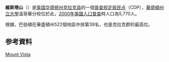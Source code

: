 {{Infobox settlement
|name                     = 維斯塔山
|official_name            = Mount Vista, Washington
|native_name              = Mount Vista{{en}}
|settlement_type          = [[普查规定居民点|CDP]]
|nickname                 = 
|motto                    = 

<!-- 圖片 -->
|image_skyline            = 
|imagesize                = 
|image_caption            = 
|image_flag               = 
|image_seal               = 

<!-- 地圖 -->
|image_map = Clark_County_Washington_Incorporated_and_Unincorporated_areas_Mount_Vista_Highlighted.svg
|mapsize                  = 250px
|map_caption              = 維斯塔山位置圖
|image_map1               = 
|mapsize1                 = 
|map_caption1             = 

<!-- 行政區 -->
|subdivision_type         = [[國家|國家]]
|subdivision_name         = {{USA}}
|subdivision_type1        = [[美国州份|州]]
|subdivision_name1        = [[華盛頓州|華盛頓州]]
|subdivision_type2        = [[华盛顿州行政区划|郡]]
|subdivision_name2        = [[克拉克县_(华盛顿州)|克拉克县]]

<!-- 政府 -->
|government_footnotes     = 
|government_type          = 
|leader_title             = 
|leader_name              = 
|leader_title1            = 
|leader_name1             = 
|established_title        = 
|established_date         = 

<!-- 地區 -->
|unit_pref  =  
|area_footnotes           = 
|area_magnitude           = 
|area_total_km2           = 13.5
|area_land_km2            = 13.5
|area_water_km2           = 0.0
|area_total_sq_mi         = 5.2
|area_land_sq_mi          = 5.2
|area_water_sq_mi         = 0.0

<!-- 人口 -->
|population_as_of         = [[2000年美國人口普查|2000年]]
|population_footnotes     = 
|population_total         = 5770
|population_density_km2   = 426.2
|population_density_sq_mi = 1103.8

<!-- 基本資料 -->
|timezone                 = [[太平洋時區|PST]]
|utc_offset               = -8
|timezone_DST             = PDT
|utc_offset_DST           = -7
|elevation_footnotes      =
|elevation_m              = 75
|elevation_ft             = 246
|coordinates_display      = inline,title
|coordinates_type         = region:US_type:city
|latd = 45 |latm = 44 |lats = 1 |latNS = N
|longd = 122 |longm = 38 |longs = 30 |longEW = W

<!-- 其它 -->
|postal_code_type         = 
|postal_code              = 
|area_code                = 
|blank_name               = [[聯邦資訊處理標準|FIPS碼]]
|blank_info               = 53-47630{{GR|2}}
|blank1_name              = [[地名資訊系統|GNIS]]編號
|blank1_info              = 1852952{{GR|3}}
|website                  = 
|footnotes                = 
}}
'''維斯塔山'''（{{lang-en|'''Mount Vista'''}}）是[[美国|美国]][[华盛顿州|华盛顿州]][[克拉克县_(华盛顿州)|克拉克县]]的一個[[普查规定居民点|普查规定居民点]]（CDP），[[華盛頓州立大學|華盛頓州立大學]]溫哥華分校位於此，[[2000年美國人口普查|2000年美國人口普查]]時人口為5,770人。

根據{{link-en|華盛頓州地區人均所得|Washington locations by per capita income}}，巴伯頓在華盛頓州522個地區中排第39名，也是克拉克郡的最高位。

== 参考資料 ==
{{reflist}}

{{Clark County, Washington}}

[[category:华盛顿州普查规定居民点|Mount Vista]]